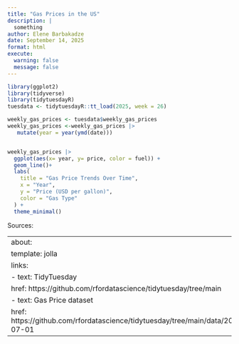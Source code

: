 ```yaml
---
title: "Gas Prices in the US"
description: |
  something
author: Elene Barbakadze
date: September 14, 2025
format: html
execute: 
  warning: false
  message: false
---
```


```r
library(ggplot2)
library(tidyverse)
library(tidytuesdayR)
tuesdata <- tidytuesdayR::tt_load(2025, week = 26)

weekly_gas_prices <- tuesdata$weekly_gas_prices
weekly_gas_prices <-weekly_gas_prices |> 
   mutate(year = year(ymd(date)))


weekly_gas_prices |> 
  ggplot(aes(x= year, y= price, color = fuel)) +
  geom_line()+
  labs(
    title = "Gas Price Trends Over Time",
    x = "Year",
    y = "Price (USD per gallon)",
    color = "Gas Type"
  ) +
  theme_minimal()

```

Sources:

---
about:
  template: jolla
  links:
    - text: TidyTuesday
      href: https://github.com/rfordatascience/tidytuesday/tree/main
    - text: Gas Price dataset
      href: https://github.com/rfordatascience/tidytuesday/tree/main/data/2025/2025-07-01 
---

